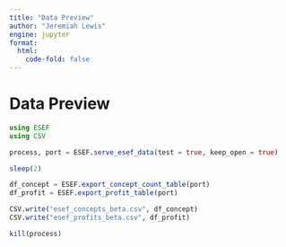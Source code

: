 ```yaml
---
title: "Data Preview"
author: "Jeremiah Lewis"
engine: jupyter
format:
  html:
    code-fold: false
---
```


# Data Preview

```julia
using ESEF
using CSV

process, port = ESEF.serve_esef_data(test = true, keep_open = true)

sleep(2)

df_concept = ESEF.export_concept_count_table(port)
df_profit = ESEF.export_profit_table(port)

CSV.write("esef_concepts_beta.csv", df_concept)
CSV.write("esef_profits_beta.csv", df_profit)

kill(process)
```
